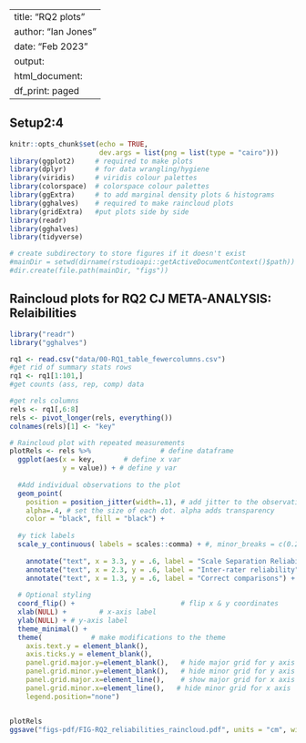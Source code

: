 
---
title: "RQ2 plots"
author: "Ian Jones"
date: "Feb 2023"
output:
  html_document:
    df_print: paged
---

## Setup2:4

```r
knitr::opts_chunk$set(echo = TRUE,
                      dev.args = list(png = list(type = "cairo")))
library(ggplot2)     # required to make plots
library(dplyr)       # for data wrangling/hygiene
library(viridis)     # viridis colour palettes
library(colorspace)  # colorspace colour palettes
library(ggExtra)     # to add marginal density plots & histograms
library(gghalves)    # required to make raincloud plots
library(gridExtra)   #put plots side by side
library(readr)
library(gghalves)
library(tidyverse)

# create subdirectory to store figures if it doesn't exist
#mainDir = setwd(dirname(rstudioapi::getActiveDocumentContext()$path))
#dir.create(file.path(mainDir, "figs"))

```


## Raincloud plots for RQ2 CJ META-ANALYSIS: Relaibilities

```r
library("readr")
library("gghalves")

rq1 <- read.csv("data/00-RQ1_table_fewercolumns.csv")
#get rid of summary stats rows
rq1 <- rq1[1:101,]
#get counts (ass, rep, comp) data

#get rels columns
rels <- rq1[,6:8]
rels <- pivot_longer(rels, everything())
colnames(rels)[1] <- "key"

# Raincloud plot with repeated measurements
plotRels <- rels %>%                 # define dataframe
  ggplot(aes(x = key,       # define x var
             y = value)) + # define y var
  
  #Add individual observations to the plot
  geom_point(
    position = position_jitter(width=.1), # add jitter to the observations
    alpha=.4, # set the size of each dot. alpha adds transparency
    color = "black", fill = "black") + 
  
  #y tick labels
  scale_y_continuous( labels = scales::comma) + #, minor_breaks = c(0.2, 0.3, 0.4, 0.6,0.7, 0.8, 0.9)) +
  
    annotate("text", x = 3.3, y = .6, label = "Scale Separation Reliability") +
    annotate("text", x = 2.3, y = .6, label = "Inter-rater reliability") +
    annotate("text", x = 1.3, y = .6, label = "Correct comparisons") +
  
  # Optional styling
  coord_flip() +                          # flip x & y coordinates
  xlab(NULL) +        # x-axis label
  ylab(NULL) + # y-axis label
  theme_minimal() +   
  theme(            # make modifications to the theme
    axis.text.y = element_blank(),
    axis.ticks.y = element_blank(),
    panel.grid.major.y=element_blank(),   # hide major grid for y axis
    panel.grid.minor.y=element_blank(),   # hide minor grid for y axis
    panel.grid.major.x=element_line(),    # show major grid for x axis
    panel.grid.minor.x=element_line(),   # hide minor grid for x axis
    legend.position="none")


plotRels
ggsave("figs-pdf/FIG-RQ2_reliabilities_raincloud.pdf", units = "cm", width = 20, height = 14)
```



